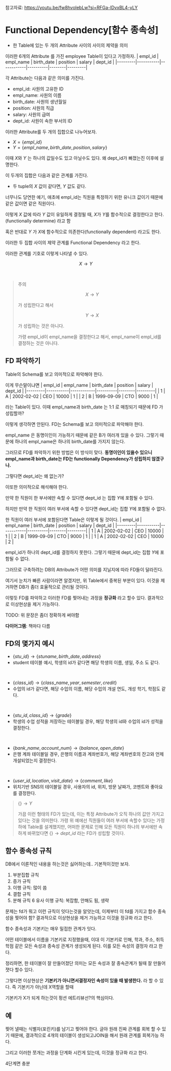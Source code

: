 참고자료: https://youtu.be/fw8hvolebLw?si=RFGa-lDvxBL4-yLY

# Functional Dependency[함수 종속성]
* 한 Table에 있는 두 개의 Attribute 사이의 사이의 제약을 의미


이러한 6개의 Attribute 를 가진 employee Table이 있다고 가정하자.
| empl_id | empl_name | birth_date | position | salary | dept_id |
|---------|-----------|------------|----------|--------|---------|

각 Attribute는 다음과 같은 의미를 가진다.
* empl_id: 사원의 고유한 ID
* empl_name: 사원의 이름
* birth_date: 사원의 생년월일
* position: 사원의 직급
* salary: 사원의 급여
* dept_id: 사원이 속한 부서의 ID

이러한 Attribute를 두 개의 집합으로 나누어보자.
* $X = \{empl\_id\}$
* $Y = \{empl\_name, birth\_date, position, salary\}$

이때 $X$와 $Y$ 는 하나의 값일수도 있고 아닐수도 있다. 왜 dept_id가 빠졌는진 이후에 설명한다.

이 두개의 집합은 다음과 같은 관계를 가진다.
* 두 tuple의 $X$ 값이 같다면, $Y$ 값도 같다.

너무나도 당연한 예기, 애초에 empl_id는 직원을 특정하기 위한 유니크 값이기 때문에 같은 값이면 같은 직원이다.

이렇게 $X$ 값에 따라 $Y$ 값이 <R>유일하게</R> 결정될 때, $X$가 $Y$를 <R>함수적으로 결정한다고 한다.(functionally determine)</R> 라고 함

혹은 반대로 $Y$ 가 $X$에 함수적으로 의존한다(functionally dependent) 라고도 한다.

이러한 두 집합 사이의 제약 관계를 Functional Dependency 라고 한다.

이러한 관계를 기호로 이렇게 나타낼 수 있다.

```math
X \rightarrow Y
```
<br />

> <R>주의</R>
> ```math
> X \rightarrow Y
> ```
> 가 성립한다고 해서
> ```math
> Y \rightarrow X
> ```
> 가 성립하는 것은 아니다.
>
> 가령 empl_id이 empl_name을 결정한다고 해서, empl_name이 empl_id를 결정하는 것은 아니다.


## FD 파악하기
Table의 Schema를 보고 의미적으로 파악해야 한다.

이게 무슨말이냐면
| empl_id | empl_name | birth_date | position | salary | dept_id |
|---------|-----------|------------|----------|--------|---------|
| 1       | A         | 2002-02-02 | CEO      | 10000  | 1       |
| 2       | B         | 1999-09-09 | CTO      | 9000   | 1       |

라는 Table이 있다. 이때 empl_name과 birth_date 는 1:1 로 매칭되기 때문에 FD 가 성립할까?

이렇게 생각하면 안된다. FD는 Schema를 보고 의미적으로 파악해야 한다.

empl_name 은 동명이인이 가능하기 때문에 같은 B가 여러개 있을 수 있다. 그렇기 때문에 하나의 empl_name은 하나의 birth_date를 가지지 않는다.

그러므로 FD를 파악하기 위한 방법은 이 방식이 맞다. **동명이인이 있을수 있으니 empl_name과 birth_date는 FD는 functionally Dependency가 성립하지 않겠구나.**

그렇다면 dept_id는 왜 없는가?

이또한 의미적으로 해석해야 한다.

만약 한 직원이 한 부서에만 속할 수 있다면 dept_id 는 집합 $Y$에 포함될 수 있다.

하지만 만약 한 직원이 여러 부서에 속할 수 있다면 dept_id는 집합 $Y$에 포함될 수 없다.

한 직원이 여러 부서에 포함된다면 Table은 이렇게 될 것이다.
| empl_id | empl_name | birth_date | position | salary | dept_id |
|---------|-----------|------------|----------|--------|---------|
| 1       | A         | 2002-02-02 | CEO      | 10000  | 1       |
| 2       | B         | 1999-09-09 | CTO      | 9000   | 1       |
| 1       | A         | 2002-02-02 | CEO      | 10000  | 2       |

empl_id가 하나의 dept_id를 결정하지 못한다. 그렇기 때문에 dept_id는 집합 $Y$에 포함될 수 없다.

그러므로 구축하려는 DB의 Attribute가 어떤 의미를 지닐지에 따라 FD들이 달라진다.

여기서 눈치가 빠른 사람이라면 알겠지만, 위 Table에서 중복된 부분이 있다. 이것을 제거하면 DB가 좀더 효율적으로 관리될 것이다.

이렇듯 FD를 파악하고 이러한 FD를 찢어내는 과정을 **정규화** 라고 할수 있다. 결과적으로 이상현상을 제거 가능하다.

TODO: 위 문장은 좀더 정확하게 써야함


**다이어그램**: 책마다 다름

## FD의 몇가지 예시
* $\{stu\_id\} \rightarrow \{stuname, birth\_date, address\}$
* student 테이블 예시, 학생의 id가 같다면 해당 학생의 이름, 생일, 주소 도 같다.

<br />

* $\{class\_id\} \rightarrow \{class\_name, year, semester, credit\}$
* 수업의 id가 같다면, 해당 수업의 이름, 해당 수업의 개설 연도, 개성 학기, 학점도 같다.

<br />

* $\{stu\_id, class\_id\} \rightarrow \{grade\}$
* 학생의 수업 성적을 저장하는 테이블일 경우, 해당 학생의 id와 수업의 id가 성적을 결정한다.

<br />

* $\{bank\_name, account\_num\} \rightarrow \{balance, open\_date\}$
* 은행 계좌 테이블일 경우, 은행의 이름과 계좌번호가, 해당 계좌번호의 잔고와 언제 개설되었는지 결정한다.


<br />

* $\{user\_id, location, visit\_date\} \rightarrow \{comment, like\}$
* 위치기반 SNS의 테이블일 경우, 사용자의 id, 위치, 방문 날짜가, 코멘트와 좋아요를 결정한다.

> $\{\} \rightarrow Y$
>
> 가끔 이런 형태의 FD가 있는데, 이는 특정 Attribute가 오직 하나의 값만 가지고 있다는 것을 의미한다.
> 가령 위 예에선 직원들이 여러 부서에 속할수 있다는 가정 하에 Table를 설계했지만, 어떠한 문제로 인해 모든 직원이 하나의 부서에만 속하게 바뀌었다면 $\{\} \rightarrow dept\_id$ 라는 FD가 성립할 것이다.

## 함수 종속성 규칙
DB에서 이론적인 내용을 하는것은 싫어하는데.. 기본적이것만 보자.

1. 부분집합 규칙
2. 증가 규칙
3. 이행 규칙: 많이 씀
4. 결합 규칙
5. 분해 규칙
6 유사 이행 규칙: 복잡함, 안해도 됨, 생략

문제는 fd가 뭐고 이런 규칙이 잇다는것을 알앗는데, 이제부터 이 fd를 가지고 함수 종속성을 찢어야 함? 결과적으로 이상현상을 제거 가능하고 이것을 정규화 라고 한다.

함수 종속성과 기본키는 매우 밀접한 관계가 잇다.


어떤 테이블에서 이름을 기본키로 지정했을때, 이대 이 기본키로 인해, 학과, 주소, 취득학점 같은 모든 속성과 종속성 관계가 생성되게 된다. 이를 모든 속성의 결정자 라고 한다.

정리하면, 한 테이블이 잘 만들어졌단 의미는 모든 속성과 잘 종속관계가 될때 잘 만들어 졋다 할수 있다.

그렇다면 이상현상은 **기본키가 아니면서결정자인 속성이 있을 때 발생한다.** 라 할 수 있다. 즉 기본키가 아닌데 X역할을 할때

기본키가 X가 되게 하는것이 펑션 에트리뷰선?의 핵심이다.

## 예
찢어 낼때는 식별자(포린키)를 남기고 찢어야 한다. 글야 원래 진짜 관계를 회복 할 수 있기 때문에, 결과적으로 4개의 테이블이 생성되고JOIN을 해서 원래 관계를 회복가능 하다.

그리고 이러한 쪼개는 과정을 단계화 시킨게 있는데, 이것을 정규화 라고 한다.

4단계면 충분